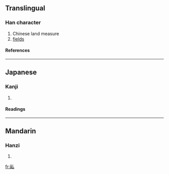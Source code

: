 {{see|畝}}

==Translingual==
===Han character===
{{Han char|rn=102|rad=田|as=04|sn=9|four=|canj=卜田戈 (YWI)}}
# Chinese land measure
# [[fields]]
====References====
{{Han ref|kx=0760.060|dkj=21763|dj=1170.020|hdz=42534.100|uh=7546|ud=30022}}

----
==Japanese==
===Kanji===
{{ja-kanji|grade=|rs=田04}}
# {{defn|Japanese}} 
====Readings====
{{ja-readings|on=[[ほ]] (ho), [[ぼう]] (bō)|kun=[[せ]] (se), [[うね]] (une)|nanori=}}

----
==Mandarin==
===Hanzi===
{{cmn-hanzi|pin=[[mǔ]] ([[mu3]])|wg=mu<sup>3</sup>}}
# {{defn|Mandarin}}

[[fr:畆]]